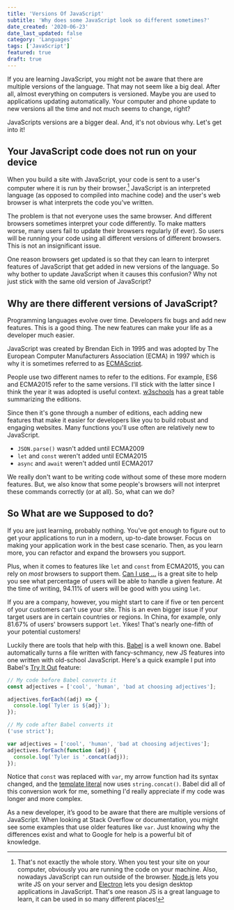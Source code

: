 ```yaml
---
title: 'Versions Of JavaScript'
subtitle: 'Why does some JavaScript look so different sometimes?'
date_created: '2020-06-23'
date_last_updated: false
category: 'Languages'
tags: ['JavaScript']
featured: true
draft: true
---
```



<DropCapP>
  If you are learning JavaScript, you might not be aware that there are multiple versions of the
  language. That may not seem like a big deal. After all, almost everything on computers is
  versioned. Maybe you are used to applications updating automatically. Your computer and phone
  update to new versions all the time and not much seems to change, right?
</DropCapP>

JavaScripts versions are a bigger deal. And, it's not obvious why. Let's get into it!

## Your JavaScript code does not run on your device

When you build a site with JavaScript, your code is sent to a user's computer where it is run by their browser.[^1] JavaScript is an interpreted language (as opposed to compiled into machine code) and the user's web browser is what interprets the code you've written.

[^1]: That's not exactly the whole story. When you test your site on your computer, obviously you are running the code on your machine. Also, nowadays JavaScript can run outside of the browser. [Node.js](https://nodejs.org/en/) lets you write JS on your server and [Electron](https://www.electronjs.org/) lets you design desktop applications in JavaScript. That's one reason JS is a great language to learn, it can be used in so many different places!

The problem is that not everyone uses the same browser. And different browsers sometimes interpret your code differently. To make matters worse, many users fail to update their browsers regularly (if ever). So users will be running your code using all different versions of different browsers. This is not an insignificant issue.

One reason browsers get updated is so that they can learn to interpret features of JavaScript that get added in new versions of the language. So why bother to update JavaScript when it causes this confusion? Why not just stick with the same old version of JavaScript?

## Why are there different versions of JavaScript?

Programming languages evolve over time. Developers fix bugs and add new features. This is a good thing. The new features can make your life as a developer much easier.

JavaScript was created by Brendan Eich in 1995 and was adopted by The European Computer Manufacturers Association (ECMA) in 1997 which is why it is sometimes referred to as [ECMAScript](https://www.ecma-international.org/memento/tc39.htm).

<Block>
  People use two different names to refer to the editions. For example, ES6 and ECMA2015 refer to
  the same versions. I'll stick with the latter since I think the year it was adopted is useful
  context. <a href="https://www.w3schools.com/js/js_versions.asp">w3schools</a> has a great table
  summarizing the editions.
</Block>

Since then it's gone through a number of editions, each adding new features that make it easier for developers like you to build robust and engaging websites. Many functions you'll use often are relatively new to JavaScript.

- `JSON.parse()` wasn't added until ECMA2009
- `let` and `const` weren't added until ECMA2015
- `async` and `await` weren't added until ECMA2017

We really don't want to be writing code without some of these more modern features. But, we also know that some people's browsers will not interpret these commands correctly (or at all). So, what can we do?

## So What are we Supposed to do?

If you are just learning, probably nothing. You've got enough to figure out to get your applications to run in a modern, up-to-date browser. Focus on making your application work in the best case scenario. Then, as you learn more, you can refactor and expand the browsers you support.

Plus, when it comes to features like `let` and `const` from ECMA2015, you can rely on _most_ browsers to support them. [Can I use ...](https://caniuse.com/#home) is a great site to help you see what percentage of users will be able to handle a given feature. At the time of writing, 94.11% of users will be good with you using `let`.

If you are a company, however, you might start to care if five or ten percent of your customers can't use your site. This is an even bigger issue if your target users are in certain countries or regions. In China, for example, only 81.67% of users' browsers support `let`. Yikes! That's nearly one-fifth of your potential customers!

Luckily there are tools that help with this. [Babel](https://babeljs.io/) is a well known one. Babel automatically turns a file written with fancy-schmancy, new JS features into one written with old-school JavaScript. Here's a quick example I put into Babel's [Try It Out](https://babeljs.io/repl) feature:

```js [] {2,11}
// My code before Babel converts it
const adjectives = ['cool', 'human', 'bad at choosing adjectives'];

adjectives.forEach((adj) => {
  console.log(`Tyler is ${adj}`);
});

// My code after Babel converts it
('use strict');

var adjectives = ['cool', 'human', 'bad at choosing adjectives'];
adjectives.forEach(function (adj) {
  console.log('Tyler is '.concat(adj));
});
```

Notice that `const` was replaced with `var`, my arrow function had its syntax changed, and the [template literal](https://developer.mozilla.org/en-US/docs/Web/JavaScript/Reference/Template_literals) now uses `string.concat()`. Babel did all of this conversion work for me, something I'd really appreciate if my code was longer and more complex.

As a new developer, it’s good to be aware that there are multiple versions of JavaScript. When looking at Stack Overflow or documentation, you might see some examples that use older features like `var`. Just knowing why the differences exist and what to Google for help is a powerful bit of knowledge.
